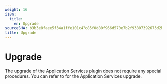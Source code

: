```yaml
---
weight: 16
i18n:
  title:
    en: Upgrade
sourceSHA: b3b3e8faee5f34a1ffe101c47c85f0d80f966d570e7b2f93807392673d2b1db7
title: Upgrade
---
```


# Upgrade

The upgrade of the Application Services plugin does not require any special procedures. You can refer to <ExternalSiteLink name="acp" href="appservice/unified-om/inst-upgrade-mgt/index" children="Upgrading the Operator" /> for the Application Services upgrade.
